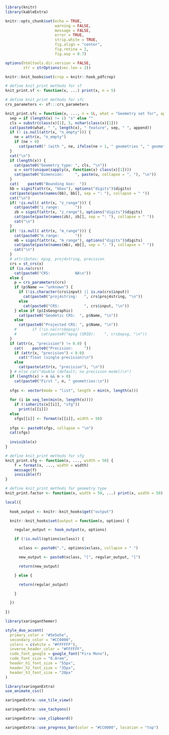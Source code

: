 
```r
library(knitr)
library(kableExtra)

```

<!-- knitr options --->

```r

knitr::opts_chunk$set(echo = TRUE,
                      warning = FALSE,
                      message = FALSE,
                      error = TRUE,
                      strip.white = TRUE,
                      fig.align = "center",
                      fig.retina = 2,
                      fig.asp = 0.7)

options(htmltools.dir.version = FALSE,
        str = strOptions(vec.len = 2))

```

```r
knitr::knit_hooks$set(crop = knitr::hook_pdfcrop)
```

```r

# define knit_print methods for sf
knit_print.sf <- function(x, ...) print(x, n = 5)

```

```r

# define knit_print methods for sfc
crs_parameters <- sf:::crs_parameters

knit_print.sfc = function(x, ..., n = 5L, what = "Geometry set for", append = "") {
  sep = if (length(x) != 1) "s" else ""
  cls = substr(class(x)[1], 5, nchar(class(x)[1]))
  cat(paste0(what, " ", length(x), " feature", sep, " ", append))
  if (! is.null(attr(x, "n_empty"))) {
    ne = attr(x, "n_empty")
    if (ne > 0)
      cat(paste0(" (with ", ne, ifelse(ne > 1, " geometries ", " geometry "), "empty)"))
  }
  cat("\n")
  if (length(x)) {
    cat(paste0("Geometry type: ", cls, "\n"))
    u = sort(unique(sapply(x, function(x) class(x)[1])))
    cat(paste0("Dimension:     ", paste(u, collapse = ", "), "\n"))
  }
  cat(    paste0("Bounding box:  "))
  bb = signif(attr(x, "bbox"), options("digits")$digits)
  cat(paste(paste(names(bb), bb[], sep = ": "), collapse = " "))
  cat("\n")
  if( !is.null( attr(x, "z_range"))) {
    cat(paste0("z_range:       "))
    zb = signif(attr(x, "z_range"), options("digits")$digits)
    cat(paste(paste(names(zb), zb[], sep = ": "), collapse = " "))
    cat("\n")
  }
  if( !is.null( attr(x, "m_range"))) {
    cat(paste0("m_range:       "))
    mb = signif(attr(x, "m_range"), options("digits")$digits)
    cat(paste(paste(names(mb), mb[], sep = ": "), collapse = " "))
    cat("\n")
  }
  # attributes: epsg, proj4string, precision
  crs = st_crs(x)
  if (is.na(crs))
    cat(paste0("CRS:           NA\n"))
  else {
    p = crs_parameters(crs)
    if (p$Name == "unknown") {
      if (!is.character(crs$input) || is.na(crs$input))
        cat(paste0("proj4string:   ", crs$proj4string, "\n"))
      else
        cat(paste0("CRS:           ", crs$input, "\n"))
    } else if (p$IsGeographic)
      cat(paste0("Geodetic CRS:  ", p$Name, "\n"))
    else
      cat(paste0("Projected CRS: ", p$Name, "\n"))
    #		if (!is.na(crs$epsg))
    #			cat(paste0("epsg (SRID):    ", crs$epsg, "\n"))
  }
  if (attr(x, "precision") != 0.0) {
    cat(    paste0("Precision:     "))
    if (attr(x, "precision") < 0.0)
      cat("float (single precision)\n")
    else
      cat(paste(attr(x, "precision"), "\n"))
  } # else cat("double (default; no precision model)\n")
  if (length(x) > n && n > 0)
    cat(paste0("First ", n, " geometries:\n"))
  
  sfgs <- vector(mode = "list", length = min(n, length(x)))
  
  for (i in seq_len(min(n, length(x))))
    if (!inherits(x[[i]], "sfg"))
      print(x[[i]])
  else
    sfgs[[i]] <- format(x[[i]], width = 50)
  
  sfgs <- paste0(sfgs, collapse = "\n")
  cat(sfgs)
  
  invisible(x)
}

```

```r

# define knit_print methods for sfg
knit_print.sfg <- function(x, ..., width = 50) {
	f = format(x, ..., width = width)
	message(f)
	invisible(f)
}

```

```r

# define knit_print methods for geometry type
knit_print.factor <- function(x, width = 50, ...) print(x, width = 50)

```

```r

local({
  
  hook_output <- knitr::knit_hooks$get("output")

  knitr::knit_hooks$set(output = function(x, options) {

    regular_output <- hook_output(x, options)

    if (!is.null(options$xclass)) {

      xclass <- paste0(".", options$xclass, collapse = " ")

      new_output <- paste0(xclass, "[", regular_output, "]")

      return(new_output)

    } else {

      return(regular_output)

    }

  })
  
})

```




<!-- xaringanExtra options --->

```r

library(xaringanthemer)

style_duo_accent(
  primary_color = "#5e5e5e",
  secondary_color = "#CC0000",
  colors = c(white = "#FFFFFF"),
  inverse_header_color = "#FFFFFF",
  code_font_google = google_font("Fira Mono"),
  code_font_size = "0.8rem",
  header_h1_font_size = "55px",
  header_h2_font_size = "35px",
  header_h3_font_size = "20px"
)

```

```r
library(xaringanExtra)
use_animate_css()
```

```r
xaringanExtra::use_tile_view()
```

```r
xaringanExtra::use_tachyons()
```

```r
xaringanExtra::use_clipboard()
```

```r
xaringanExtra::use_progress_bar(color = "#CC0000", location = "top")
```

